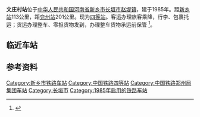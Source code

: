 {{Distinguish|文庄站}}
{{Infobox China railway station
|车站名称 = 文庄村站
|图片 = 
|图片介绍 = 
|其他名称 = 
|车站名称拼音=Wenzhuangcun Zhan
|英文名称=Wenzhuangcun Railway Station
|车站代码= 38324<ref>{{cite book|title=中华人民共和国铁路车站代码（GB/T 10302-2010）|publisher=中国标准出版社|year=2010|isbn=155066140495|ignore-isbn-error=true|pages=37}}</ref>
|电报码= WOF
|拼音码= WZC
|车站类型= 客货运站
|始建时间=
|开通运营= 1985年
|车站位置 =[[中华人民共和国|中华人民共和国]][[河南省|河南省]][[新乡市|新乡市]][[长垣市|长垣市]][[赵堤镇|赵堤镇]]
|坐标 = {{Coord|35|18|30|N|114|51|47|E|format=dms|display=inline,title|type:railwaystation_region:CN}}
|归属 = [[郑州铁路局|郑州铁路局]][[新乡车务段|新乡车务段]]
|使用状态= 使用中
|线路 = [[新兖铁路|新兖铁路]]
|车站等级 = [[四等站_(中鐵)|四等站]]
|月台数目 = 2
|侧式站台=1
|岛式站台=1
|站台面 = 3	
|股道数目 =5
|正线= 2
|到发线= 3
|其它线= 1
|网站 = }}
{{BS-map|title=文庄村站路轨及月台配置示意图|navbar=Rdt_demo|map=
CONTg\CONTg~~[[新兖铁路|新兖铁路]][[下行线|下]]、[[上行线|上行线]][[新乡站|新乡站]]方向
STRg\STRf
ABZg2\STR+c3
STR+c1\ABZg+4
STR+c2\ABZg3
\ABZg+1\STRc4!~ABZg2\STRc3
\STRc2\ABZg3\STR+c1\ABZ4+2f\STRc3
\STR+1\STR+c4\STR\STR+c1\LSTR2+4
STR\STR\STR\STR
STR\STR\STR\STR
\STR\STR\STR\STR+c2\LSTR3+1
\STR\STR\STR\ABZg+1\STRc4
STR+BSl\STR+BSr\STR\STR+BSl
STR+BSl\STR+BSr\STR\STR+BSl
STR+BSl\STR+BSr\STR\STR+BSl
STR+BSl\STR+BSr\STR\STR+BSl
STR\STR\STR\STR
STR\STR\STR\STR
STR\STR\STR\STR
STR2\STR+c3\STR+c2\STR3
STRc1\ABZg+4\ABZg+1\STRc4
ABZg2\ABZg3
ABZg+1\ABZg+4
STRg\STRf
CONTf\CONTf~~[[新兖铁路|新兖铁路]][[下行线|下]]、[[上行线|上行线]][[兖州站|兖州站]]方向
}}
'''文庄村站'''位于[[中华人民共和国|中华人民共和国]][[河南省|河南省]][[新乡市|新乡市]][[长垣市|长垣市]][[赵堤镇|赵堤镇]]，建于1985年。距[[新乡站|新乡站]]113公里，距[[兖州站|兖州站]]201公里。现为[[四等站_(中鐵)|四等站]]。客运办理旅客乘降，行李、包裹托运；货运办理整车、零担货物发到，办理整车货物承运前保管
<ref>{{cite book |title=中国铁路站名词典 |author=孙本祥 编 |publisher=中国铁道出版社 |year=2003 |isbn=9787113039417 |pages=393 }}</ref>。
==临近车站==
{{start rail box|[[中国铁路|中国铁路]]}}
{{s-inop|[[东明县站|东明县站]]<br><s>''[[东堡城站|东堡城站]]''</s>(已撤销)|[[兖州站|兖州站]]方向}}
{{s-line|[[新兖铁路|新兖铁路]]<br/> 文庄村站}}
{{s-inop|[[长垣站|长垣站]]<br><s>''[[满村站|满村站]]''</s>(已撤销)|[[新乡站|新乡站]]方向}}
{{end box}}
==参考资料==
{{reflist}}

{{新兖铁路}}
{{新石铁路}}

[[Category:新乡市铁路车站|Category:新乡市铁路车站]]
[[Category:中国铁路四等站|Category:中国铁路四等站]]
[[Category:中国铁路郑州局集团车站|Category:中国铁路郑州局集团车站]]
[[Category:长垣市|Category:长垣市]]
[[Category:1985年启用的铁路车站|Category:1985年启用的铁路车站]]